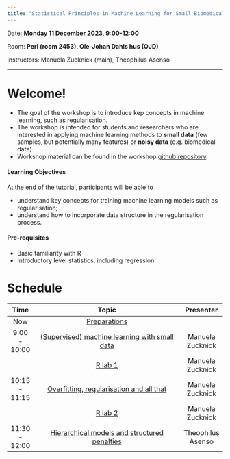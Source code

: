 ```yaml
---
title: "Statistical Principles in Machine Learning for Small Biomedical Data"
---
```


Date: **Monday 11 December 2023, 9:00-12:00**

Room: **Perl (room 2453), Ole-Johan Dahls hus (OJD)**

Instructors: Manuela Zucknick (main), Theophilus Asenso

------------------------------------------------------------------------

# Welcome!

-   The goal of the workshop is to introduce kep concepts in machine learning, such as regularisation.
-   The workshop is intended for students and researchers who are interested in applying machine learning methods to **small data** (few samples, but potentially many features) or **noisy data** (e.g. biomedical data)
-   Workshop material can be found in the workshop [github repository](https://github.com/ocbe-uio/workshop-stat-highdim).

#### Learning Objectives

At the end of the tutorial, participants will be able to

-   understand key concepts for training machine learning models such as regularisation;
-   understand how to incorporate data structure in the regularisation process.

#### Pre-requisites

-   Basic familiarity with R
-   Introductory level statistics, including regression

# Schedule

|     Time      |                                              Topic                                              |     Presenter     |
|:-------------:|:-----------------------------------------------------------------------------------------------:|:-----------------:|
|      Now      |                                 [Preparations](part0_prep.qmd)                                  |                   |
| 9:00 - 10:00  |     [(Supervised) machine learning with small data](/lecture_notes/StatPrinciples_ML_1.pdf)     | Manuela Zucknick  |
|               |                                    [R lab 1](part1_eda.qmd)                                     | Manuela Zucknick  |
| 10:15 - 11:15 |       [Overfitting, regularisation and all that](/lecture_notes/StatPrinciples_ML_2.pdf)        | Manuela Zucknick  |
|               |                                   [R lab 2](part2_model.qmd)                                    | Manuela Zucknick  |
| 11:30 - 12:00 | [Hierarchical models and structured penalties](/lecture_notes/Theo.pdf) | Theophilus Asenso |
